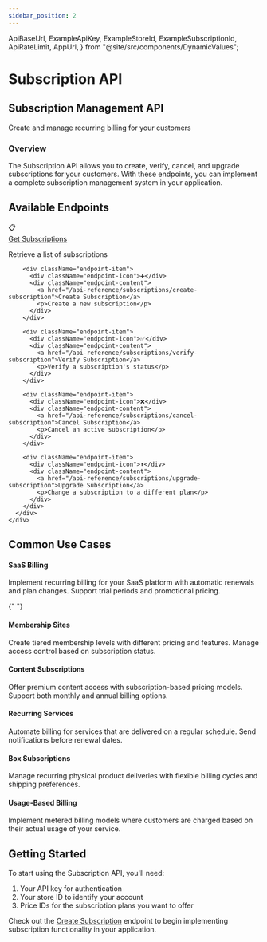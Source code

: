 ```yaml
---
sidebar_position: 2
---
```


  ApiBaseUrl,
  ExampleApiKey,
  ExampleStoreId,
  ExampleSubscriptionId,
  ApiRateLimit,
  AppUrl,
} from "@site/src/components/DynamicValues";

# Subscription API

<div className="explorer-header">
  <div className="explorer-header-content">
    <h2>Subscription Management API</h2>
    <p>Create and manage recurring billing for your customers</p>
  </div>
</div>

<div className="introduction-section">
  <div className="introduction-card">
    <h3>Overview</h3>
    <p>
      The Subscription API allows you to create, verify, cancel, and upgrade
      subscriptions for your customers. With these endpoints, you can implement
      a complete subscription management system in your application.
    </p>
  </div>
</div>

## Available Endpoints

<div className="endpoints-section">
  <div className="endpoints-card">
    <div className="endpoint-category">
      <div className="endpoint-list">
        <div className="endpoint-item">
          <div className="endpoint-icon">📋</div>
          <div className="endpoint-content">
            <a href="/api-reference/subscriptions/get-subscriptions">Get Subscriptions</a>
            <p>Retrieve a list of subscriptions</p>
          </div>
        </div>

        <div className="endpoint-item">
          <div className="endpoint-icon">➕</div>
          <div className="endpoint-content">
            <a href="/api-reference/subscriptions/create-subscription">Create Subscription</a>
            <p>Create a new subscription</p>
          </div>
        </div>

        <div className="endpoint-item">
          <div className="endpoint-icon">✅</div>
          <div className="endpoint-content">
            <a href="/api-reference/subscriptions/verify-subscription">Verify Subscription</a>
            <p>Verify a subscription's status</p>
          </div>
        </div>

        <div className="endpoint-item">
          <div className="endpoint-icon">❌</div>
          <div className="endpoint-content">
            <a href="/api-reference/subscriptions/cancel-subscription">Cancel Subscription</a>
            <p>Cancel an active subscription</p>
          </div>
        </div>

        <div className="endpoint-item">
          <div className="endpoint-icon">⬆️</div>
          <div className="endpoint-content">
            <a href="/api-reference/subscriptions/upgrade-subscription">Upgrade Subscription</a>
            <p>Change a subscription to a different plan</p>
          </div>
        </div>
      </div>
    </div>

  </div>
</div>

## Common Use Cases

<div className="use-cases-section">
  <div className="use-case-item">
    <h4>SaaS Billing</h4>
    <p>Implement recurring billing for your SaaS platform with automatic renewals and plan changes. Support trial periods and promotional pricing.</p>
  </div>

{" "}
<div className="use-case-item">
  <h4>Membership Sites</h4>
  <p>
    Create tiered membership levels with different pricing and features. Manage
    access control based on subscription status.
  </p>
</div>

  <div className="use-case-item">
    <h4>Content Subscriptions</h4>
    <p>Offer premium content access with subscription-based pricing models. Support both monthly and annual billing options.</p>
  </div>
  
  <div className="use-case-item">
    <h4>Recurring Services</h4>
    <p>Automate billing for services that are delivered on a regular schedule. Send notifications before renewal dates.</p>
  </div>
  
  <div className="use-case-item">
    <h4>Box Subscriptions</h4>
    <p>Manage recurring physical product deliveries with flexible billing cycles and shipping preferences.</p>
  </div>
  
  <div className="use-case-item">
    <h4>Usage-Based Billing</h4>
    <p>Implement metered billing models where customers are charged based on their actual usage of your service.</p>
  </div>
</div>

## Getting Started

To start using the Subscription API, you'll need:

1. Your API key for authentication
2. Your store ID to identify your account
3. Price IDs for the subscription plans you want to offer

Check out the [Create Subscription](/api-reference/subscriptions/create-subscription) endpoint to begin implementing subscription functionality in your application.
